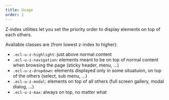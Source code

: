 ```yaml
---
title: Usage
order: 1
---
```



<Paragraph size="lead">
  Z-index utilities let you set the priority order to display elements on top of
  each others.
</Paragraph>

Available classes are (from lowest z-index to higher):

- `.ecl-u-z-highlight`: just above normal content
- `.ecl-u-z-navigation`: elements meant to be on top of normal content when browsing the page (sticky header, menu, ...)
- `.ecl-u-z-dropdown`: elements displayed only in some situatuion, on top of the others (select, sub menu, ...)
- `.ecl-u-z-modal`: elements on top of all others (full screen gallery, modal dialog, ...)
- `.ecl-u-z-max`: always on top, no matter what
